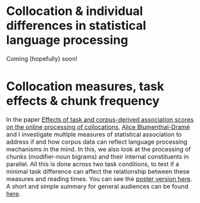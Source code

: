 <font size = 3>

# Collocation & individual differences in statistical language processing
Coming (hopefully) soon!

# Collocation measures, task effects & chunk frequency
In the paper [Effects of task and corpus-derived association scores on the online processing of collocations](https://www.degruyter.com/view/j/cllt.ahead-of-print/cllt-2018-0030/cllt-2018-0030.xml), [Alice Blumenthal-Dramé](https://www.anglistik.uni-freiburg.de/seminar/mitarbeiter-und-sprechstunden/blumenthal) and I investigate multiple measures of statistical association to address if and how corpus data can reflect language processing mechanisms in the mind. In this, we also look at the processing of chunks (modifier-noun bigrams) and their internal constituents in parallel. All this is done across two task conditions, to test if a minimal task difference can affect the relationship between these measures and reading times. You can see the [poster version here](https://www.researchgate.net/profile/Kyla_Mcconnell2/publication/335991813_Can_corpus-derived_collocation_measures_reflect_expectations_in_language_processing/links/5d89d584458515cbd1be541c/Can-corpus-derived-collocation-measures-reflect-expectations-in-language-processing.pdf). A short and simple summary for general audiences can be found [here](https://kyla-mcconnell.github.io/website/collocations.html).

</font>